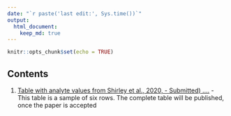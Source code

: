 ```yaml
---
date: "`r paste('last edit:', Sys.time())`" 
output: 
  html_document: 
    keep_md: true
---
```


```r
knitr::opts_chunk$set(echo = TRUE)
```

## Contents

 1. [Table with analyte values from Shirley et al., 2020, - Submitted) ....](https://uashogeschoolutrecht.github.io/kinetics_tables.md) - This table is a sample of six rows. The complete table will be published, once the paper is accepted